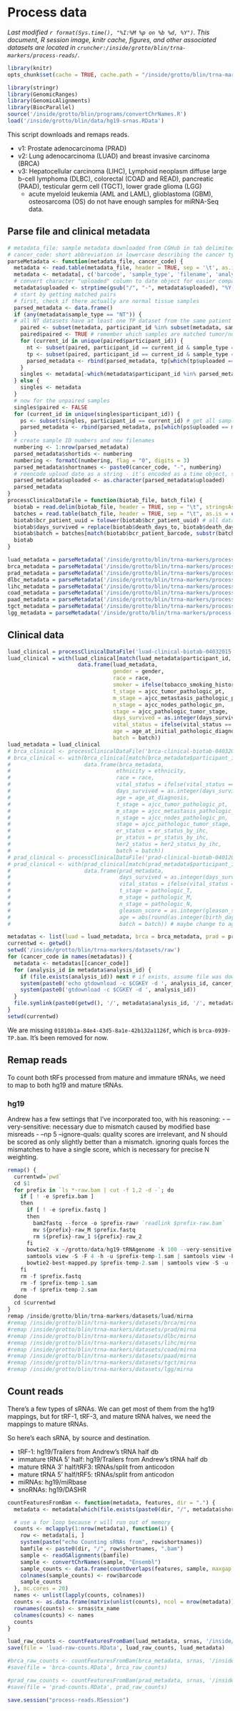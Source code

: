 # Process data
_Last modified `r format(Sys.time(), "%I:%M %p on %b %d, %Y")`. This document, R session image, knitr cache, figures, and other associated datasets are located in `cruncher:/inside/grotto/blin/trna-markers/process-reads/`._

```r
library(knitr)
opts_chunk$set(cache = TRUE, cache.path = "/inside/grotto/blin/trna-markers/process-reads/cache/process-reads/", eval = TRUE, echo = TRUE, warning = FALSE, results = FALSE, message = FALSE, autodep = TRUE, dev = "png", dpi = 300)
```

```r
library(stringr)
library(GenomicRanges)
library(GenomicAlignments)
library(BiocParallel)
source('/inside/grotto/blin/programs/convertChrNames.R')
load('/inside/grotto/blin/data/hg19-srnas.RData')
```

This script downloads and remaps reads. 

- v1: Prostate adenocarcinoma (PRAD)
- v2: Lung adenocarcinoma (LUAD) and breast invasive carcinoma (BRCA)
- v3: Hepatocellular carcinoma (LIHC), Lymphoid neoplasm diffuse large b-cell lymphoma (DLBC), colorectal (COAD and READ), pancreatic (PAAD), testicular germ cell (TGCT), lower grade glioma (LGG)
  - acute myeloid leukemia (AML and LAML), glioblastoma (GBM), osteosarcoma (OS) do not have enough samples for miRNA-Seq data.


## Parse file and clinical metadata

```r
# metadata_file: sample metadata downloaded from CGHub in tab delimited form
# cancer_code: short abbreviation in lowercase describing the cancer type, e.g. "prad" or "luad"
parseMetadata <- function(metadata_file, cancer_code) {
  metadata <- read.table(metadata_file, header = TRUE, sep = '\t', as.is = TRUE)
  metadata <- metadata[, c('barcode', 'sample_type', 'filename', 'analysis_id', 'analyte_type', 'uploaded', 'participant_id')]
  # convert character "uploaded" column to date object for easier comparison
  metadata$uploaded <- strptime(gsub("/", "-", metadata$uploaded), "%Y-%m-%d")
  # start by getting matched pairs
  # first, check if there actually are normal tissue samples
  parsed_metadata <- data.frame()
  if (any(metadata$sample_type == "NT")) {
  # all NT datasets have at least one TP dataset from the same patient (participant). We can filter out datasets by existence of the NT file, then grab the most recent TP and NT datasets for each patient.
    paired <- subset(metadata, participant_id %in% subset(metadata, sample_type == "NT")$participant_id & participant_id %in% subset(metadata, sample_type == "TP")$participant_id)
    paired$paired <- TRUE # remember which samples are matched tumor/normal
    for (current_id in unique(paired$participant_id)) {
      nt <- subset(paired, participant_id == current_id & sample_type == "NT")
      tp <- subset(paired, participant_id == current_id & sample_type == "TP")
      parsed_metadata <- rbind(parsed_metadata, tp[which(tp$uploaded == max(tp$uploaded)), ], nt[which(nt$uploaded == max(nt$uploaded)), ])
    }
    singles <- metadata[-which(metadata$participant_id %in% parsed_metadata$participant_id), ]
  } else {
    singles <- metadata
  }
  # now for the unpaired samples
  singles$paired <- FALSE
  for (current_id in unique(singles$participant_id)) {
    ps <- subset(singles, participant_id == current_id) # get all samples for this participant
    parsed_metadata <- rbind(parsed_metadata, ps[which(ps$uploaded == max(ps$uploaded)), ])
  }
  # create sample ID numbers and new filenames
  numbering <- 1:nrow(parsed_metadata)
  parsed_metadata$shortids <- numbering
  numbering <- formatC(numbering, flag = "0", digits = 3)
  parsed_metadata$shortnames <- paste0(cancer_code, "-", numbering)
  # reencode upload date as a string - it's encoded as a time object, screwing up data frame operations
  parsed_metadata$uploaded <- as.character(parsed_metadata$uploaded)
  parsed_metadata
}
processClinicalDataFile = function(biotab_file, batch_file) {
  biotab = read.delim(biotab_file, header = TRUE, sep = "\t", stringsAsFactors = FALSE)
  batches = read.table(batch_file, header = TRUE, sep = "\t", as.is = c(FALSE, TRUE))
  biotab$bcr_patient_uuid = tolower(biotab$bcr_patient_uuid) # all data file ids are in lowercase, not sure if matters
  biotab$days_survived = replace(biotab$death_days_to, biotab$death_days_to == "[Not Applicable]", biotab$last_contact_days_to[which(biotab$death_days_to == "[Not Applicable]")]) # either days from initial prognosis to death or initial prognosis to censor time
  biotab$batch = batches[match(biotab$bcr_patient_barcode, substr(batches$barcode, 1, 12)), "batch"]
  biotab
}
```

```r
luad_metadata = parseMetadata('/inside/grotto/blin/trna-markers/process-reads/luad-summary.tab', 'luad')
brca_metadata = parseMetadata('/inside/grotto/blin/trna-markers/process-reads/brca-summary.tab', 'brca')
prad_metadata = parseMetadata('/inside/grotto/blin/trna-markers/process-reads/prad-summary.tab', 'prad')
dlbc_metadata = parseMetadata('/inside/grotto/blin/trna-markers/process-reads/dlbc-summary.tab', 'dlbc')
lihc_metadata = parseMetadata('/inside/grotto/blin/trna-markers/process-reads/lihc-summary.tab', 'lihc')
coad_metadata = parseMetadata('/inside/grotto/blin/trna-markers/process-reads/coad-summary.tab', 'coad')
paad_metadata = parseMetadata('/inside/grotto/blin/trna-markers/process-reads/paad-summary.tab', 'paad')
tgct_metadata = parseMetadata('/inside/grotto/blin/trna-markers/process-reads/tgct-summary.tab', 'tgct')
lgg_metadata = parseMetadata('/inside/grotto/blin/trna-markers/process-reads/lgg-summary.tab', 'lgg')
```


## Clinical data

```r
luad_clinical = processClinicalDataFile('luad-clinical-biotab-04032015.tab', 'luad-clinical-batches-04032015.tab')
luad_clinical = with(luad_clinical[match(luad_metadata$participant_id, luad_clinical$bcr_patient_uuid), ], 
                      data.frame(luad_metadata,
                                 gender = gender, 
                                 race = race,
                                 smoker = ifelse(tobacco_smoking_history_indicator == "Lifelong Non-smoker", 0, 1), # NA doesn't return true or false, just NA. this is useful.
                                 t_stage = ajcc_tumor_pathologic_pt, 
                                 m_stage = ajcc_metastasis_pathologic_pm, 
                                 n_stage = ajcc_nodes_pathologic_pn,
                                 stage = ajcc_pathologic_tumor_stage,
                                 days_survived = as.integer(days_survived), 
                                 vital_status = ifelse(vital_status == "Alive", 0, 1),
                                 age = age_at_initial_pathologic_diagnosis,
                                 batch = batch))
luad_metadata = luad_clinical
# brca_clinical <- processClinicalDataFile('brca-clinical-biotab-04032015.tab', 'brca-clinical-batches-04032015.tab')
# brca_clinical <- with(brca_clinical[match(brca_metadata$participant_id, brca_clinical$bcr_patient_uuid), ], 
#                       data.frame(brca_metadata,
#                                 ethnicity = ethnicity,
#                                 race = race,
#                                 vital_status = ifelse(vital_status == "Alive", 0, 1),
#                                 days_survived = as.integer(days_survived),
#                                 age = age_at_diagnosis,
#                                 t_stage = ajcc_tumor_pathologic_pt, 
#                                 m_stage = ajcc_metastasis_pathologic_pm, 
#                                 n_stage = ajcc_nodes_pathologic_pn,
#                                 stage = ajcc_pathologic_tumor_stage,
#                                 er_status = er_status_by_ihc,
#                                 pr_status = pr_status_by_ihc,
#                                 her2_status = her2_status_by_ihc,
#                                 batch = batch))
# prad_clinical <- processClinicalDataFile('prad-clinical-biotab-04012015.tab', 'prad-clinical-batches-04012015.tab')
# prad_clinical <- with(prad_clinical[match(prad_metadata$participant_id, prad_clinical$bcr_patient_uuid), ],
#                       data.frame(prad_metadata,
#                                  days_survived = as.integer(days_survived),
#                                  vital_status = ifelse(vital_status == "Alive", 0, 1),
#                                  t_stage = pathologic_T,
#                                  m_stage = pathologic_M,
#                                  n_stage = pathologic_N,
#                                  gleason_score = as.integer(gleason_score),
#                                  age = abs(round(as.integer(birth_days_to)/365)),
#                                  batch = batch)) # maybe change to age_at _initial_pathologic_diagnosis? 
```



```r
metadatas <- list(luad = luad_metadata, brca = brca_metadata, prad = prad_metadata, dlbc = dlbc_metadata, lihc = lihc_metadata, coad = coad_metadata, paad = paad_metadata, tgct = tgct_metadata, lgg = lgg_metadata)
currentwd <- getwd()
setwd('/inside/grotto/blin/trna-markers/datasets/raw')
for (cancer_code in names(metadatas)) { 
  metadata <- metadatas[[cancer_code]]
  for (analysis_id in metadata$analysis_id) {
  	if (file.exists(analysis_id)) next # if exists, assume file was downloaded correctly and is not corrupted
    system(paste0('echo gtdownload -c $CGKEY -d ', analysis_id, cancer_code))
    system(paste0('gtdownload -c $CGKEY -d ', analysis_id))
  }
  file.symlink(paste0(getwd(), '/', metadata$analysis_id, '/', metadata$barcode, '_mirna.bam'), paste0('/inside/grotto/blin/trna-markers/datasets/', cancer_code, '/mirna/', metadata$shortnames, '-raw.bam'))
}
setwd(currentwd)
```

We are missing `01810b1a-84e4-43d5-8a1e-42b132a1126f`, which is `brca-0939-TP.bam`. It's been removed for now.

## Remap reads

To count both tRFs processed from mature and immature tRNAs, we need to map to both hg19 and mature tRNAs.

### hg19

Andrew has a few settings that I've incorporated too, with his reasoning:
  - --very-sensitive: necessary due to mismatch caused by modified base misreads 
  - --np 5 --ignore-quals: quality scores are irrelevant, and N should be scored as only slightly better than a mismatch. ignoring quals forces the mismatches to have a single score, which is necessary for precise N weighting.

```r
remap() {
  currentwd=`pwd`
  cd $1
  for prefix in `ls *-raw.bam | cut -f 1,2 -d -`; do
    if [ ! -e $prefix.bam ]
    then
      if [ ! -e $prefix.fastq ]
      then
        bam2fastq --force -o $prefix-raw# `readlink $prefix-raw.bam`
        mv ${prefix}-raw_M $prefix.fastq
        rm ${prefix}-raw_1 ${prefix}-raw_2
      fi
      bowtie2 -x ~/grotto/data/hg19-tRNAgenome -k 100 --very-sensitive --ignore-quals --np 5 -p 32 -U ${prefix}.fastq -S $prefix-temp-1.sam
      samtools view -S -F 4 -h -u $prefix-temp-1.sam | samtools view -F 512 -h  - > $prefix-temp-2.sam # filter out untemp and low quality reads
      bowtie2-best-mapped.py $prefix-temp-2.sam | samtools view -S -u - | samtools sort - $prefix # auto appends .bam
    fi
    rm -f $prefix.fastq
    rm -f $prefix-temp-1.sam
    rm -f $prefix-temp-2.sam
  done
  cd $currentwd
}
remap /inside/grotto/blin/trna-markers/datasets/luad/mirna
#remap /inside/grotto/blin/trna-markers/datasets/brca/mirna
#remap /inside/grotto/blin/trna-markers/datasets/prad/mirna
#remap /inside/grotto/blin/trna-markers/datasets/dlbc/mirna
#remap /inside/grotto/blin/trna-markers/datasets/lihc/mirna
#remap /inside/grotto/blin/trna-markers/datasets/coad/mirna
#remap /inside/grotto/blin/trna-markers/datasets/paad/mirna
#remap /inside/grotto/blin/trna-markers/datasets/tgct/mirna
#remap /inside/grotto/blin/trna-markers/datasets/lgg/mirna
```

## Count reads

There's a few types of sRNAs. We can get most of them from the hg19 mappings, but for tRF-1, tRF-3, and mature tRNA halves, we need the mappings to mature tRNAs.

So here's each sRNA, by source and destination.

- tRF-1: hg19/Trailers from Andrew's tRNA half db
- immature tRNA 5' half: hg19/Trailers from Andrew's tRNA half db
- mature tRNA 3' half/tRF3: tRNAs/split from anticodon
- mature tRNA 5' half/tRF5: tRNAs/split from anticodon
- miRNAs: hg19/miRbase
- snoRNAs: hg19/DASHR

```r
countFeaturesFromBam <- function(metadata, features, dir = ".") {
  metadata <- metadata[which(file.exists(paste0(dir, "/", metadata$shortnames, ".bam"))), ]

  # use a for loop because r will run out of memory
  counts <- mclapply(1:nrow(metadata), function(i) {
    row <- metadata[i, ]
    system(paste("echo Counting sRNAs from", row$shortnames))
    bamfile <- paste0(dir, "/", row$shortnames, ".bam")
    sample <- readGAlignments(bamfile)
    sample <- convertChrNames(sample, "Ensembl")
    sample_counts <- data.frame(countOverlaps(features, sample, maxgap = 0, type = "within", minoverlap = 10))
    colnames(sample_counts) <- row$barcode
    sample_counts
  }, mc.cores = 20)
  names <- unlist(lapply(counts, colnames))
  counts <- as.data.frame(matrix(unlist(counts), ncol = nrow(metadata)))
  rownames(counts) <- srnas$tx_name
  colnames(counts) <- names
  counts
}
```

```r
luad_raw_counts <- countFeaturesFromBam(luad_metadata, srnas, '/inside/grotto/blin/trna-markers/datasets/luad/mirna/') 
save(file = 'luad-raw-counts.RData', luad_raw_counts, luad_metadata) 
```

```r
#brca_raw_counts <- countFeaturesFromBam(brca_metadata, srnas, '/inside/grotto/blin/trna-markers/datasets/brca/')
#save(file = 'brca-counts.RData', brca_raw_counts)
```

```r
#prad_raw_counts <- countFeaturesFromBam(prad_metadata, srnas, '/inside/grotto/blin/trna-markers/datasets/prad/')
#save(file = 'prad-counts.RData', prad_raw_counts)
```



```r
save.session("process-reads.RSession")
```
